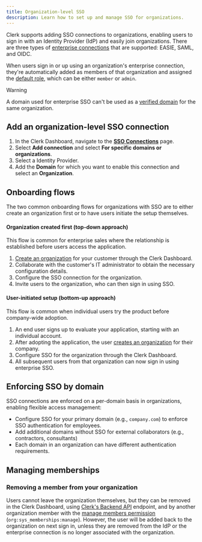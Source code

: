 ```yaml
---
title: Organization-level SSO
description: Learn how to set up and manage SSO for organizations.
---
```


Clerk supports adding SSO connections to organizations, enabling users to sign in with an Identity Provider (IdP) and easily join organizations. There are three types of [enterprise connections](/docs/authentication/enterprise-connections/authentication-flows) that are supported: EASIE, SAML, and OIDC.

When users sign in or up using an organization's enterprise connection, they're automatically added as members of that organization and assigned the [default role](/docs/organizations/roles-permissions#default-roles), which can be either `member` or `admin`.

> [!WARNING]
> A domain used for enterprise SSO can't be used as a [verified domain](/docs/organizations/verified-domains) for the same organization.

## Add an organization-level SSO connection

1. In the Clerk Dashboard, navigate to the [**SSO Connections**](https://dashboard.clerk.com/last-active?path=user-authentication/sso-connections) page.
1. Select **Add connection** and select **For specific domains or organizations**.
1. Select a Identity Provider.
1. Add the **Domain** for which you want to enable this connection and select an **Organization**.

## Onboarding flows

The two common onboarding flows for organizations with SSO are to either create an organization first or to have users initiate the setup themselves.

#### Organization created first (top-down approach)

This flow is common for enterprise sales where the relationship is established before users access the application.

1. [Create an organization](/docs/organizations/overview#create-an-organization) for your customer through the Clerk Dashboard.
1. Collaborate with the customer's IT administrator to obtain the necessary configuration details.
1. Configure the SSO connection for the organization.
1. Invite users to the organization, who can then sign in using SSO.

#### User-initiated setup (bottom-up approach)

This flow is common when individual users try the product before company-wide adoption.

1. An end user signs up to evaluate your application, starting with an individual account.
1. After adopting the application, the user [creates an organization](/docs/organizations/overview#create-an-organization) for their company.
1. Configure SSO for the organization through the Clerk Dashboard.
1. All subsequent users from that organization can now sign in using enterprise SSO.

## Enforcing SSO by domain

SSO connections are enforced on a per-domain basis in organizations, enabling flexible access management:

- Configure SSO for your primary domain (e.g., `company.com`) to enforce SSO authentication for employees.
- Add additional domains without SSO for external collaborators (e.g., contractors, consultants)
- Each domain in an organization can have different authentication requirements.

## Managing memberships

### Removing a member from your organization

Users cannot leave the organization themselves, but they can be removed in the Clerk Dashboard, using [Clerk's Backend API](/docs/reference/backend-api/tag/Organization-Memberships#operation/DeleteOrganizationMembership) endpoint, and by another organization member with the [manage members permission](/docs/organizations/roles-permissions#system-permissions) (`org:sys_memberships:manage`). However, the user will be added back to the organization on next sign in, unless they are removed from the IdP or the enterprise connection is no longer associated with the organization.
